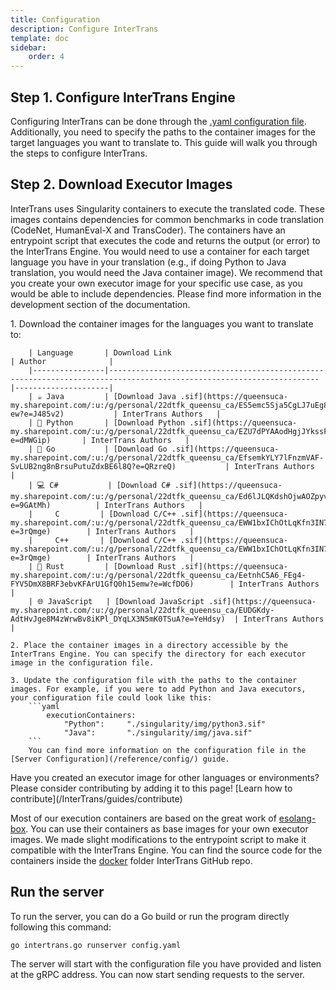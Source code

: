---
title: Configuration
description: Configure InterTrans
template: doc
sidebar:
    order: 4
---

## Step 1. Configure InterTrans Engine
Configuring InterTrans can be done through the [.yaml configuration file](/reference/config/). Additionally, you need to specify the paths to the container images for the target languages you want to translate to. This guide will walk you through the steps to configure InterTrans.


## Step 2. Download Executor Images

InterTrans uses Singularity containers to execute the translated code. These images contains dependencies for common benchmarks in code translation (CodeNet, HumanEval-X and TransCoder). The containers have an entrypoint script that executes the code and returns the output (or error) to the InterTrans Engine. You would need to use a container for each target language you have in your translation (e.g., if doing Python to Java translation, you would need the Java container image). We recommend that you create your own executor image for your specific use case, as you would be able to include dependencies. Please find more information in the development section of the documentation. 

<Steps>
    1. Download the container images for the languages you want to translate to:

        | Language       | Download Link                                                                                                        | Author              |
        |----------------|---------------------------------------------------------------------------------------------------------------------|---------------------|
        | ☕ Java         | [Download Java .sif](https://queensuca-my.sharepoint.com/:u:/g/personal/22dtfk_queensu_ca/ES5emc5Sja5CgLJ7uEg8VYcB8bi8R12LQ1SJ9_wl8Qy-ew?e=J485v2)           | InterTrans Authors   |
        | 🐍 Python       | [Download Python .sif](https://queensuca-my.sharepoint.com/:u:/g/personal/22dtfk_queensu_ca/EZU7dPYAAodHgjJYkssFaK0BbSzFPCX9XFxmHZKd1BsYyQ?e=dMWGip)       | InterTrans Authors   |
        | 🐹 Go           | [Download Go .sif](https://queensuca-my.sharepoint.com/:u:/g/personal/22dtfk_queensu_ca/EfsemkYLY7lFnzmVAF-SvLUB2ng8nBrsuPutuZdxBE6l8Q?e=QRzreQ)           | InterTrans Authors   |
        | 💻 C#           | [Download C# .sif](https://queensuca-my.sharepoint.com/:u:/g/personal/22dtfk_queensu_ca/Ed6lJLQKdshOjwAOZpyvWaIB80UKzV0zHV1tAGuQsvV5Mg?e=9GAtMh)          | InterTrans Authors   |
        |     C         | [Download C/C++ .sif](https://queensuca-my.sharepoint.com/:u:/g/personal/22dtfk_queensu_ca/EWW1bxIChOtLqKfn3IN7DJEBnsOgFaWsokJGeUNBGEXasg?e=3rQmge)        | InterTrans Authors   |
        |     C++       | [Download C/C++ .sif](https://queensuca-my.sharepoint.com/:u:/g/personal/22dtfk_queensu_ca/EWW1bxIChOtLqKfn3IN7DJEBnsOgFaWsokJGeUNBGEXasg?e=3rQmge)        | InterTrans Authors   |
        | 🦀 Rust         | [Download Rust .sif](https://queensuca-my.sharepoint.com/:u:/g/personal/22dtfk_queensu_ca/EetnhC5A6_FEg4-FYV5DmX8BRF3ebvKFArU1GfQ0h15emw?e=WcfDO6)        | InterTrans Authors   |
        | 🌐 JavaScript   | [Download JavaScript .sif](https://queensuca-my.sharepoint.com/:u:/g/personal/22dtfk_queensu_ca/EUDGKdy-AdtHvJge8M4zWrwBv8iKPl_DYqLX3N5mK0TSuA?e=YeHdsy)  | InterTrans Authors   |

    2. Place the container images in a directory accessible by the InterTrans Engine. You can specify the directory for each executor image in the configuration file.

    3. Update the configuration file with the paths to the container images. For example, if you were to add Python and Java executors, your configuration file could look like this:
        ```yaml
            executionContainers:
                "Python":     "./singularity/img/python3.sif"
                "Java":       "./singularity/img/java.sif"
        ```
        You can find more information on the configuration file in the [Server Configuration](/reference/config/) guide.
</Steps>

<Aside type='tip'>Have you created an executor image for other languages or environments? Please consider contributing by adding it to this page! [Learn how to contribute](/InterTrans/guides/contribute)</Aside>

Most of our execution containers are based on the great work of [esolang-box](https://github.com/hakatashi/esolang-box). You can use their containers as base images for your own executor images. We made slight modifications to the entrypoint script to make it compatible with the InterTrans Engine. You can find the source code for the containers inside the [docker](https://github.com/RISElabQueens/intertrans/tree/main/docker) folder InterTrans GitHub repo.


## Run the server
To run the server, you can do a Go build or run the program directly following this command:

```bash
go intertrans.go runserver config.yaml
```

The server will start with the configuration file you have provided and listen at the gRPC address. You can now start sending requests to the server.
